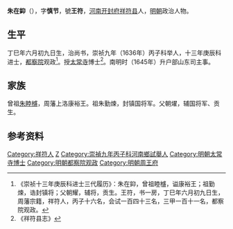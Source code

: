 '''朱在䤝'''（{{bd|1617年||？||}}），字'''慎节'''，號'''王符'''，[[河南|河南]][[开封府|开封府]][[祥符县|祥符县]]人，[[明朝|明朝]]政治人物。
 
== 生平 ==
丁巳年六月初九日生，治尚书，崇祯九年（1636年）丙子科举人，十三年庚辰科进士，[[都察院|都察院]]观政<ref>《崇祯十三年庚辰科进士三代履历》：朱在䤝，曾祖睦𣛮，谥康裕王；祖勤煉，诰封镇将；父朝耀，辅将，贡生。王符，书一房，丁巳年六月初九日生，周藩宗籍，祥符人，丙子十六名，会试一百四十三名，三甲一百十一名，都察院观政。</ref>。授[[太常寺|太常寺]]博士<ref>《祥符县志》</ref>。南明时（1645年）升户部山东司主事。
 
== 家族 ==
曾祖[[朱睦𣛮|朱睦𣛮]]，周藩上洛康裕王。祖朱勤煉，封镇国将军。父朝燿，辅国将军、贡生。

==参考资料==
{{reflist}}
 
{{崇禎十三年庚辰科殿試金榜}}

{{Authority control}}

{{DEFAULTSORT:}}
[[Category:祥符人|Category:祥符人]]
[[Category:朱姓|Z]]
[[Category:崇禎九年丙子科河南鄉試舉人|Category:崇禎九年丙子科河南鄉試舉人]]
[[Category:明朝太常寺博士|Category:明朝太常寺博士]]
[[Category:明朝都察院观政|Category:明朝都察院观政]]
[[Category:明朝周王府|Category:明朝周王府]]


{{明朝人物小作品}}
